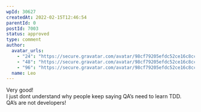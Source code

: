 ```yaml
---
wpId: 30627
createdAt: 2022-02-15T12:46:54
parentId: 0
postId: 7003
status: approved
type: comment
author:
  avatar_urls:
    - "24": "https://secure.gravatar.com/avatar/98cf79205efdc52ce16c8cc3509d1f1f?s=24&d=mm&r=g"
    - "48": "https://secure.gravatar.com/avatar/98cf79205efdc52ce16c8cc3509d1f1f?s=48&d=mm&r=g"
    - "96": "https://secure.gravatar.com/avatar/98cf79205efdc52ce16c8cc3509d1f1f?s=96&d=mm&r=g"
  name: Leo
---
```


Very good!  
I just dont understand why people keep saying QA’s need to learn TDD.  
QA’s are not developers!